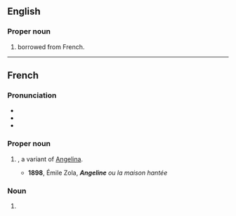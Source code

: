 {{also|angeline}}
==English==

===Proper noun===
{{en-proper noun}}

# {{given name|lang=en|female|from=Ancient Greek}} borrowed from French.

----

==French==

===Pronunciation===
* {{fr-IPA}}
* {{audio|Fr-Paris--Angeline.ogg|Audio (Paris)|lang=fr}}
* {{audio|Fr-Angeline.ogg|Audio|lang=fr}}

===Proper noun===
{{fr-proper noun}}

# {{given name|female|lang=fr}}, a variant of [[Angelina]].
#* '''1898''', Émile Zola, '''''Angeline''' ou la maison hantée''

===Noun===
{{fr-noun|f}}

# {{feminine singular of|Angelin|lang=fr}}